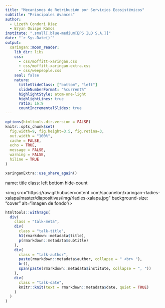 ```yaml
---
title: "Mecanismos de Retribución por Servicios Ecosistémicos"
subtitle: "Principales Avances"
author: 
  - Lizeth Condori Diaz
  - Bryan Quispe Ramos
institute: ".small[.blue-medium[EPS ILO S.A.]]"
date: "`r Sys.Date()`"
output:
  xaringan::moon_reader:
    lib_dir: libs
    css: 
      - css/moffitt-xaringan.css
      - css/moffitt-xaringan-extra.css
      - css/weepeople.css
    seal: false
    nature:
      titleSlideClass: ["bottom", "left"]
      slideNumberFormat: "%current%"
      highlightStyle: atom-one-light
      highlightLines: true
      ratio: 16:9
      countIncrementalSlides: true
---
```


```r
options(htmltools.dir.version = FALSE)
knitr::opts_chunk$set(
  fig.width=9, fig.height=3.5, fig.retina=3,
  out.width = "100%",
  cache = FALSE,
  echo = TRUE,
  message = FALSE, 
  warning = FALSE, 
  hiline = TRUE
)

xaringanExtra::use_share_again()
```

name: title
class: left bottom hide-count

<!-- Title Slide -->
<img src="https://raw.githubusercontent.com/spcanelon/xaringan-rladies-xalapa/master/diapositivas/img/rladies-xalapa.jpg"
background-size: "cover"
alt="imagen de fondo"/>

```r
htmltools::withTags(
  div(
    class = "talk-meta",
    div(
      class = "talk-title",
      h1(rmarkdown::metadata$title),
      p(rmarkdown::metadata$subtitle)
    ),
    div(
      class = "talk-author",
      paste(rmarkdown::metadata$author, collapse = " <br> "),
      br(),
      span(paste(rmarkdown::metadata$institute, collapse = ", "))
    ),
    div(
      class = "talk-date",
      knitr::knit(text = rmarkdown::metadata$date, quiet = TRUE)
    )
  )
)
```

